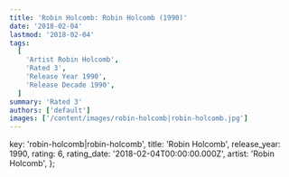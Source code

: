```yaml
---
title: 'Robin Holcomb: Robin Holcomb (1990)'
date: '2018-02-04'
lastmod: '2018-02-04'
tags:
  [
    'Artist Robin Holcomb',
    'Rated 3',
    'Release Year 1990',
    'Release Decade 1990',
  ]
summary: 'Rated 3'
authors: ['default']
images: ['/content/images/robin-holcomb|robin-holcomb.jpg']
---
```


  key: 'robin-holcomb|robin-holcomb',
  title: 'Robin Holcomb',
  release_year: 1990,
  rating: 6,
  rating_date: '2018-02-04T00:00:00.000Z',
  artist: 'Robin Holcomb',
};

<MusicRating data={data} />
